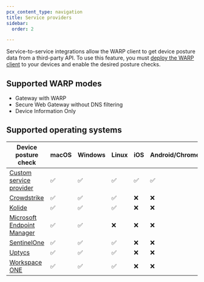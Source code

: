 ```yaml
---
pcx_content_type: navigation
title: Service providers
sidebar:
  order: 2

---
```


Service-to-service integrations allow the WARP client to get device posture data from a third-party API. To use this feature, you must [deploy the WARP client](/cloudflare-one/connections/connect-devices/warp/deployment/) to your devices and enable the desired posture checks.

## Supported WARP modes

* Gateway with WARP
* Secure Web Gateway without DNS filtering
* Device Information Only

## Supported operating systems

| Device posture check                                                                        | macOS | Windows | Linux | iOS | Android/ChromeOS |
| ------------------------------------------------------------------------------------------- | ----- | ------- | ----- | --- | ---------------- |
| [Custom service provider](/cloudflare-one/identity/devices/service-providers/custom/)              | ✅     | ✅       | ✅     | ✅   | ✅                |
| [Crowdstrike](/cloudflare-one/identity/devices/service-providers/crowdstrike/)              | ✅     | ✅       | ✅     | ❌   | ❌                |
| [Kolide](/cloudflare-one/identity/devices/service-providers/kolide/)                        | ✅     | ✅       | ✅     | ❌   | ❌                |
| [Microsoft Endpoint Manager](/cloudflare-one/identity/devices/service-providers/microsoft/) | ✅     | ✅       | ❌     | ❌   | ❌                |
| [SentinelOne](/cloudflare-one/identity/devices/service-providers/sentinelone/)              | ✅     | ✅       | ✅     | ❌   | ❌                |
| [Uptycs](/cloudflare-one/identity/devices/service-providers/uptycs/)                        | ✅     | ✅       | ✅     | ❌   | ❌                |
| [Workspace ONE](/cloudflare-one/identity/devices/service-providers/workspace-one/)          | ✅     | ✅       | ✅     | ❌   | ❌                |
